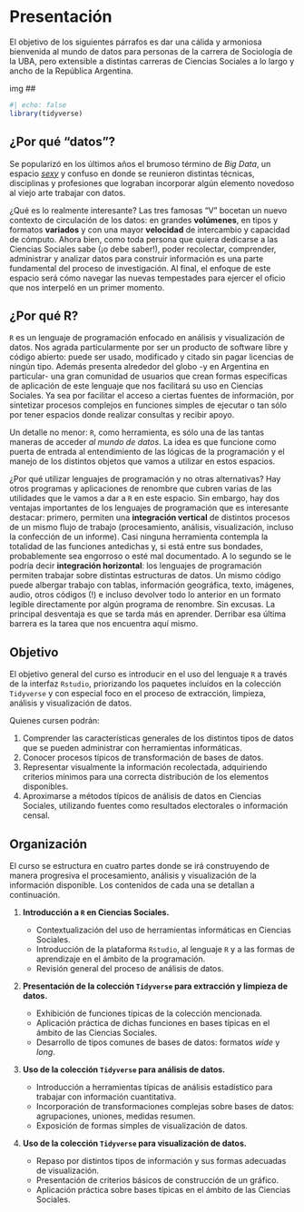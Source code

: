 # Presentación {.unnumbered}

El objetivo de los siguientes párrafos es dar una cálida y armoniosa bienvenida al mundo de datos para personas de la carrera de Sociología de la UBA, pero extensible a distintas carreras de Ciencias Sociales a lo largo y ancho de la República Argentina.

img \##

```r
#| echo: false
library(tidyverse)
```

## ¿Por qué "datos"?

Se popularizó en los últimos años el brumoso término de *Big Data*, un espacio [*sexy*](https://www.infobae.com/tecno/2017/05/09/cientifico-de-datos-por-que-es-la-profesion-mas-sexy-del-siglo-xxi/) y confuso en donde se reunieron distintas técnicas, disciplinas y profesiones que lograban incorporar algún elemento novedoso al viejo arte trabajar con datos.

¿Qué es lo realmente interesante? Las tres famosas "V" bocetan un nuevo contexto de circulación de los datos: en grandes **volúmenes**, en tipos y formatos **variados** y con una mayor **velocidad** de intercambio y capacidad de cómputo. Ahora bien, como toda persona que quiera dedicarse a las Ciencias Sociales sabe (¡o debe saber!), poder recolectar, comprender, administrar y analizar datos para construir información es una parte fundamental del proceso de investigación. Al final, el enfoque de este espacio será cómo navegar las nuevas tempestades para ejercer el oficio que nos interpeló en un primer momento.

## ¿Por qué R?

`R` es un lenguaje de programación enfocado en análisis y visualización de datos. Nos agrada particularmente por ser un producto de software libre y código abierto: puede ser usado, modificado y citado sin pagar licencias de ningún tipo. Además presenta alrededor del globo -y en Argentina en particular- una gran comunidad de usuarios que crean formas específicas de aplicación de este lenguaje que nos facilitará su uso en Ciencias Sociales. Ya sea por facilitar el acceso a ciertas fuentes de información, por sintetizar procesos complejos en funciones simples de ejecutar o tan sólo por tener espacios donde realizar consultas y recibir apoyo.

Un detalle no menor: `R`, como herramienta, es sólo una de las tantas maneras de acceder *al mundo de datos*. La idea es que funcione como puerta de entrada al entendimiento de las lógicas de la programación y el manejo de los distintos objetos que vamos a utilizar en estos espacios.

¿Por qué utilizar lenguajes de programación y no otras alternativas? Hay otros programas y aplicaciones de renombre que cubren varias de las utilidades que le vamos a dar a `R` en este espacio. Sin embargo, hay dos ventajas importantes de los lenguajes de programación que es interesante destacar: primero, permiten una **integración vertical** de distintos procesos de un mismo flujo de trabajo (procesamiento, análisis, visualización, incluso la confección de un informe). Casi ninguna herramienta contempla la totalidad de las funciones antedichas y, si está entre sus bondades, probablemente sea engorroso o esté mal documentado. A lo segundo se le podría decir **integración horizontal**: los lenguajes de programación permiten trabajar sobre distintas estructuras de datos. Un mismo código puede albergar trabajo con tablas, información geográfica, texto, imágenes, audio, otros códigos (!) e incluso devolver todo lo anterior en un formato legible directamente por algún programa de renombre. Sin excusas. La principal desventaja es que se tarda más en aprender. Derribar esa última barrera es la tarea que nos encuentra aquí mismo.

## Objetivo

El objetivo general del curso es introducir en el uso del lenguaje `R` a través de la interfaz `Rstudio`, priorizando los paquetes incluídos en la colección `Tidyverse` y con especial foco en el proceso de extracción, limpieza, análisis y visualización de datos.

Quienes cursen podrán:

1.  Comprender las características generales de los distintos tipos de datos que se pueden administrar con herramientas informáticas.
2.  Conocer procesos típicos de transformación de bases de datos.
3.  Representar visualmente la información recolectada, adquiriendo criterios mínimos para una correcta distribución de los elementos disponibles.
4.  Aproximarse a métodos típicos de análisis de datos en Ciencias Sociales, utilizando fuentes como resultados electorales o información censal.

## Organización

El curso se estructura en cuatro partes donde se irá construyendo de manera progresiva el procesamiento, análisis y visualización de la información disponible. Los contenidos de cada una se detallan a continuación.

1.  **Introducción a `R` en Ciencias Sociales.**

    -   Contextualización del uso de herramientas informáticas en Ciencias Sociales. 
    -   Introducción de la plataforma `Rstudio`, al lenguaje `R` y a las formas de aprendizaje en el ámbito de la programación. 
    -   Revisión general del proceso de análisis de datos.

2.  **Presentación de la colección `Tidyverse` para extracción y limpieza de datos.**

    -   Exhibición de funciones típicas de la colección mencionada. 
    -   Aplicación práctica de dichas funciones en bases típicas en el ámbito de las Ciencias Sociales. 
    -   Desarrollo de tipos comunes de bases de datos: formatos *wide* y *long*.

3.  **Uso de la colección `Tidyverse` para análisis de datos.**

    -   Introducción a herramientas típicas de análisis estadístico para trabajar con información cuantitativa. 
    -   Incorporación de transformaciones complejas sobre bases de datos: agrupaciones, uniones, medidas resumen. 
    -   Exposición de formas simples de visualización de datos. 

4.  **Uso de la colección `Tidyverse` para visualización de datos.**

    -   Repaso por distintos tipos de información y sus formas adecuadas de visualización.
    -   Presentación de criterios básicos de construcción de un gráfico.
    -   Aplicación práctica sobre bases típicas en el ámbito de las Ciencias Sociales.
